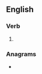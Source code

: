 ==English==

===Verb===
{{head|en|verb form}}

# {{en-past of|swathe}}

===Anagrams===
* {{anagrams|en|dethaws}}